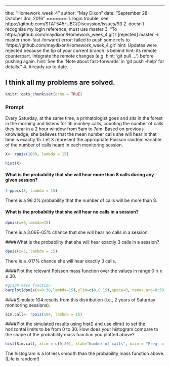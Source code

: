 ---
title: "Homework_week_4"
author: "May Dixon"
date: "September 28- October 3rd, 2016"
=======
1. login trouble, see https://github.com/STAT545-UBC/Discussion/issues/93
2. doesn't recognise my login reference, must use master
3. "To https://github.com/maydixon/Homework_week_4.git
 ! [rejected]        master -> master (non-fast-forward)
error: failed to push some refs to 'https://github.com/maydixon/Homework_week_4.git'
hint: Updates were rejected because the tip of your current branch is behind
hint: its remote counterpart. Integrate the remote changes (e.g.
hint: 'git pull ...') before pushing again.
hint: See the 'Note about fast-forwards' in 'git push --help' for details."
4. Already up to date. 

## I think all my problems are solved. 

```r
knitr::opts_chunk$set(echo = TRUE)
```
### Prompt  

Every Saturday, at the same time, a primatologist goes and sits in the forest in the morning and listens for titi monkey calls, counting the number of calls they hear in a 2 hour window from 5am to 7am. Based on previous knowledge, she believes that the mean number calls she will hear in that time is exactly 15. Let X represent the appropriate Poisson random variable of the number of calls heard in each monitoring session.

```r

X<- rpois(1000, lambda = 15)

hist(X)

```


#### What is the probability that she will hear more than 8 calls during any given session?

```r
1-ppois(8, lambda = 15)

```

There is a 96.2% probability that the number of calls will be more than 8.   
  
#### What is the probability that she will hear no calls in a session?

```r
dpois(x=0,lambda=15)

```
There is a 3.06E-05% chance that she will hear no calls in a session.     

####What is the probability that she will hear exactly 3 calls in a session?

```r
dpois(x=3, lambda = 15)
```
There is a .017% chance she will hear exactly 3 calls.    

####Plot the relevant Poisson mass function over the values in range 0 ≤ x ≤ 30.
```r
#graph mass function
barplot(dpois(x=0:30,lambda=15),ylim=c(0,0.15),space=0, names.arg=0:30, ylab="Pr(X=x)", xlab="Number calls heard in 2 hours", main= "Poisson mass function of titi calls heard in 2 hours")

```

####Simulate 104 results from this distribution (i.e., 2 years of Saturday monitoring sessions).
```r

Sim.call<- rpois(104, lambda = 15)

```

####Plot the simulated results using hist() and use xlim() to set the horizontal limits to be from 0 to 30. How does your histogram compare to the shape of the probability mass function you plotted above?
```r
hist(Sim.call, xlim = c(0,30), xlab="Number of calls", main = "Freq. of hearing titi calls in 2 years of Saturdays")  
```
  
  The histogram is a lot less smooth  than the probability mass function above. (Life is random!)  
